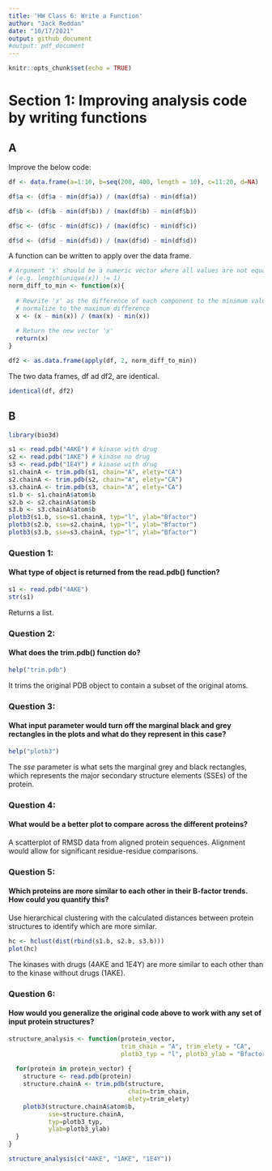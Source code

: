 ```yaml
---
title: 'HW Class 6: Write a Function'
author: "Jack Reddan"
date: "10/17/2021"
output: github_document
#output: pdf_document
---
```


```r
knitr::opts_chunk$set(echo = TRUE)
```

# Section 1: Improving analysis code by writing functions

## A
Improve the below code:
```r
df <- data.frame(a=1:10, b=seq(200, 400, length = 10), c=11:20, d=NA)

df$a <- (df$a - min(df$a)) / (max(df$a) - min(df$a))

df$b <- (df$b - min(df$b)) / (max(df$b) - min(df$b))

df$c <- (df$c - min(df$c)) / (max(df$c) - min(df$c))

df$d <- (df$d - min(df$d)) / (max(df$d) - min(df$d))
```

A function can be written to apply over the data frame.
```r
# Argument 'x' should be a numeric vector where all values are not equal
# (e.g. length(unique(x)) != 1)
norm_diff_to_min <- function(x){
  
  # Rewrite 'x' as the difference of each component to the minimum value, and
  # normalize to the maximum difference
  x <- (x - min(x)) / (max(x) - min(x))
  
  # Return the new vector 'x'
  return(x)
}

df2 <- as.data.frame(apply(df, 2, norm_diff_to_min))
```

The two data frames, df ad df2, are identical.
```r
identical(df, df2)
```

## B

```r
library(bio3d)
```

```r
s1 <- read.pdb("4AKE") # kinase with drug
s2 <- read.pdb("1AKE") # kinase no drug
s3 <- read.pdb("1E4Y") # kinase with drug
s1.chainA <- trim.pdb(s1, chain="A", elety="CA")
s2.chainA <- trim.pdb(s2, chain="A", elety="CA")
s3.chainA <- trim.pdb(s3, chain="A", elety="CA")
s1.b <- s1.chainA$atom$b
s2.b <- s2.chainA$atom$b
s3.b <- s3.chainA$atom$b
plotb3(s1.b, sse=s1.chainA, typ="l", ylab="Bfactor")
plotb3(s2.b, sse=s2.chainA, typ="l", ylab="Bfactor")
plotb3(s3.b, sse=s3.chainA, typ="l", ylab="Bfactor")
```

### Question 1:
#### What type of object is returned from the read.pdb() function? 

```r
s1 <- read.pdb("4AKE")
str(s1)
```

Returns a list.

### Question 2:
#### What does the trim.pdb() function do?

```r
help("trim.pdb")
```

It trims the original PDB object to contain a subset of the original atoms.

### Question 3:
#### What input parameter would turn off the marginal black and grey rectangles in the plots and what do they represent in this case?

```r
help("plotb3")
```

The *sse* parameter is what sets the marginal grey and black rectangles,
which represents the major secondary structure elements (SSEs) of the protein.

### Question 4:
#### What would be a better plot to compare across the different proteins? 
A scatterplot of RMSD data from aligned protein sequences.
Alignment would allow for significant residue-residue comparisons.

### Question 5:
#### Which proteins are more similar to each other in their B-factor trends. How could you quantify this?
Use hierarchical clustering with the calculated distances between protein structures to identify which are more similar.

```r
hc <- hclust(dist(rbind(s1.b, s2.b, s3.b)))
plot(hc)
```
  
The kinases with drugs (4AKE and 1E4Y) are more similar to each other than to the kinase without drugs (1AKE).

### Question 6:
#### How would you generalize the original code above to work with any set of input protein structures?

```r
structure_analysis <- function(protein_vector, 
                               trim_chain = "A", trim_elety = "CA", 
                               plotb3_typ = "l", plotb3_ylab = "Bfactor") {
  
  for(protein in protein_vector) {
    structure <- read.pdb(protein)
    structure.chainA <- trim.pdb(structure, 
                                 chain=trim_chain, 
                                 elety=trim_elety)
    plotb3(structure.chainA$atom$b, 
           sse=structure.chainA, 
           typ=plotb3_typ, 
           ylab=plotb3_ylab)
  }
}

structure_analysis(c("4AKE", "1AKE", "1E4Y"))
```

